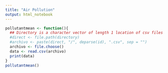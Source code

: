 ```yaml
---
title: "Air Pollution"
output: html_notebook
---
```


```r
pollutantmean <- function(){
  ## Directory is a character vector of length 1 location of csv files
  #direct <- file.path(directory)
  #archivo <- paste(direct, "/", deparse(id), ".csv", sep = "")
  archivo <- file.choose()
  data <- read.csv(archivo)
  print(data)
}
pollutantmean()
```

